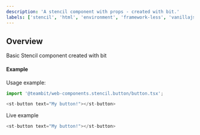 ```yaml
---
description: 'A stencil component with props - created with bit.'
labels: ['stencil', 'html', 'environment', 'framework-less', 'vanillajs', 'vanilla js', 'web-components']
---
```


## Overview
Basic Stencil component created with bit

#### Example

Usage example:

```js
import '@teambit/web-components.stencil.button/button.tsx';

<st-button text="My button!"></st-button>

```

Live example

```js live=true
<st-button text="My button!"></st-button>
```

